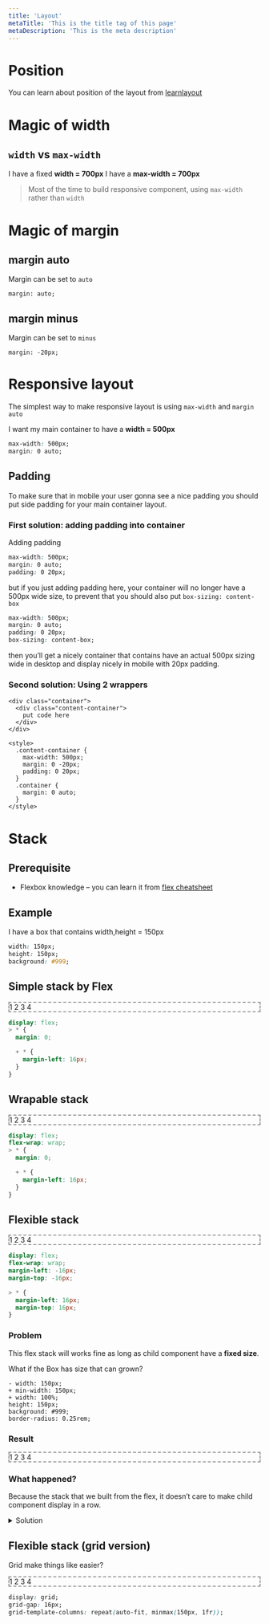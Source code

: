 ```yaml
---
title: 'Layout'
metaTitle: 'This is the title tag of this page'
metaDescription: 'This is the meta description'
---
```


# Position

You can learn about position of the layout from [learnlayout](https://learnlayout.com/)

# Magic of width

## `width` vs `max-width`

<Card>
  <LayoutBox style="width: 700px; margin-bottom: 1rem;">
    I have a fixed <b>width = 700px</b>
  </LayoutBox>
  <LayoutBox style="max-width: 700px;">
    I have a <b>max-width = 700px</b>
  </LayoutBox>
</Card>

> Most of the time to build responsive component, using `max-width` rather than `width`

# Magic of margin

## margin auto

Margin can be set to `auto`

```
margin: auto;
```

## margin minus

Margin can be set to `minus`

```
margin: -20px;
```

# Responsive layout

The simplest way to make responsive layout is using `max-width` and `margin auto`

<Card>
  <LayoutBox style="max-width: 500px; margin: 0 auto;">
    I want my main container to have a <b>width = 500px</b>
  </LayoutBox>
</Card>

```css
max-width: 500px;
margin: 0 auto;
```

## Padding

To make sure that in mobile your user gonna see a nice padding you should put side padding for your main container layout.

### First solution: adding padding into container

Adding padding

```css
max-width: 500px;
margin: 0 auto;
padding: 0 20px;
```

but if you just adding padding here, your container will no longer have a 500px wide size, to prevent that you should also put `box-sizing: content-box`

```css
max-width: 500px;
margin: 0 auto;
padding: 0 20px;
box-sizing: content-box;
```

then you’ll get a nicely container that contains have an actual 500px sizing wide in desktop and display nicely in mobile with 20px padding.

### Second solution: Using 2 wrappers

```
<div class="container">
  <div class="content-container">
    put code here
  </div>
</div>

<style>
  .content-container {
    max-width: 500px;
    margin: 0 -20px;
    padding: 0 20px;
  }
  .container {
    margin: 0 auto;
  }
</style>
```

# Stack

## Prerequisite

- Flexbox knowledge – you can learn it from [flex cheatsheet](https://yoksel.github.io/flex-cheatsheet/)

## Example

I have a box that contains width,height = 150px

<Card>
  <BoxTemplate />
</Card>

```css
width: 150px;
height: 150px;
background: #999;
```

## Simple stack by Flex

<Card>
  <div style="border: 2px dashed #999;">
    <SimpleStack>
      <BoxTemplate>1</BoxTemplate>
      <BoxTemplate>2</BoxTemplate>
      <BoxTemplate>3</BoxTemplate>
      <BoxTemplate>4</BoxTemplate>
    </SimpleStack>
  </div>
</Card>

```scss
display: flex;
> * {
  margin: 0;

  + * {
    margin-left: 16px;
  }
}
```

## Wrapable stack

<Card>
  <div style="border: 2px dashed #999;">
    <WrapableStack>
      <BoxTemplate>1</BoxTemplate>
      <BoxTemplate>2</BoxTemplate>
      <BoxTemplate>3</BoxTemplate>
      <BoxTemplate>4</BoxTemplate>
    </WrapableStack>
  </div>
</Card>

```scss
display: flex;
flex-wrap: wrap;
> * {
  margin: 0;

  + * {
    margin-left: 16px;
  }
}
```

## Flexible stack

<Card>
  <div style="border: 2px dashed #999;">
    <Stack>
      <BoxTemplate>1</BoxTemplate>
      <BoxTemplate>2</BoxTemplate>
      <BoxTemplate>3</BoxTemplate>
      <BoxTemplate>4</BoxTemplate>
    </Stack>
  </div>
</Card>

```scss
display: flex;
flex-wrap: wrap;
margin-left: -16px;
margin-top: -16px;

> * {
  margin-left: 16px;
  margin-top: 16px;
}
```

### Problem

This flex stack will works fine as long as child component have a **fixed size**.

What if the Box has size that can grown?

```
- width: 150px;
+ min-width: 150px;
+ width: 100%;
height: 150px;
background: #999;
border-radius: 0.25rem;
```

### Result

<Card>
  <div style="border: 2px dashed #999;">
    <Stack>
      <BoxAutoWideTemplate>1</BoxAutoWideTemplate>
      <BoxAutoWideTemplate>2</BoxAutoWideTemplate>
      <BoxAutoWideTemplate>3</BoxAutoWideTemplate>
      <BoxAutoWideTemplate>4</BoxAutoWideTemplate>
    </Stack>
  </div>
</Card>

### What happened?

Because the stack that we built from the flex, it doesn’t care to make child component display in a row.

<details>
  <summary>Solution</summary>
  Using Grid layout!
</details>

## Flexible stack (grid version)

Grid make things like easier?

<Card>
  <div style="border: 2px dashed #999;">
    <GridStack>
      <BoxAutoWideTemplate>1</BoxAutoWideTemplate>
      <BoxAutoWideTemplate>2</BoxAutoWideTemplate>
      <BoxAutoWideTemplate>3</BoxAutoWideTemplate>
      <BoxAutoWideTemplate>4</BoxAutoWideTemplate>
    </GridStack>
  </div>
</Card>

```css
display: grid;
grid-gap: 16px;
grid-template-columns: repeat(auto-fit, minmax(150px, 1fr));
```
